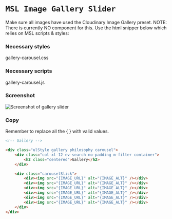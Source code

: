 
<Meta
  title="Dependents/Image Gallery"
/>

# `MSL Image Gallery Slider`
Make sure all images have used the Cloudinary Image Gallery preset.
NOTE: There is currently NO component for this. Use the html snipper below which relies on MSL scripts & styles:

### Necessary styles
gallery-carousel.css

### Necessary scripts
gallery-carousel.js

### Screenshot
![Screenshot of gallery slider](https://res.cloudinary.com/kclsu-media/image/upload/w_1000/v1/temporary/Screenshot_2021-09-15_at_11.16.46_zowe1m)

### Copy
Remember to replace all the { } with valid values.

```html
<!-- Gallery -->

<div class="ulStyle gallery philosophy carousel">
    <div class="col-xl-12 ev-search no-padding m-filter container">
        <h2 class="centered">Gallery</h2>
    </div>

    <div class="carouselSlick">
        <div><img src="{​​​​IMAGE_URL}​​​​" alt="{​​​​IMAGE_ALT}​​​​" /></div>
        <div><img src="{​​​​IMAGE_URL}​​​​" alt="{​​​​IMAGE_ALT}​​​​" /></div>
        <div><img src="{​​​​IMAGE_URL}​​​​" alt="{​​​​IMAGE_ALT}​​​​" /></div>
        <div><img src="{​​​​IMAGE_URL}​​​​" alt="{​​​​IMAGE_ALT}​​​​" /></div>
        <div><img src="{​​​​IMAGE_URL}​​​​" alt="{​​​​IMAGE_ALT}​​​​" /></div>
        <div><img src="{​​​​IMAGE_URL}​​​​" alt="{​​​​IMAGE_ALT}​​​​" /></div>
    </div>
</div>
```

